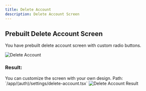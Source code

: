 ```yaml
---
title: Delete Account
description: Delete Account Screen 
---
```


## Prebuilt Delete Account Screen

You have prebuilt delete account screen with custom radio buttons.

<Frame className="flex flex-row w-full h-full gap-2">
<img src="/images/screens/delete-account.png" alt="Delete Account"  className="rounded-lg mr-4" />  
</Frame>



### Result:

<Info>
    You can customize the screen with your own design.
</Info>

<Note>
    Path: `/app/(auth)/settings/delete-account.tsx`
</Note>

<Frame className="w-3/4 aspect-square">
<img src="/images/mockups/deleteaccount.png" alt="Delete Account Result" width={300} />  
</Frame>